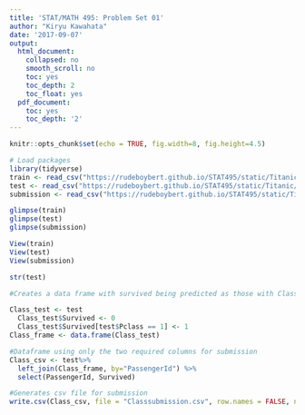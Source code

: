 ```yaml
---
title: 'STAT/MATH 495: Problem Set 01'
author: "Kiryu Kawahata"
date: '2017-09-07'
output:
  html_document:
    collapsed: no
    smooth_scroll: no
    toc: yes
    toc_depth: 2
    toc_float: yes
  pdf_document:
    toc: yes
    toc_depth: '2'
---
```


```r
knitr::opts_chunk$set(echo = TRUE, fig.width=8, fig.height=4.5)

# Load packages
library(tidyverse)
train <- read_csv("https://rudeboybert.github.io/STAT495/static/Titanic/train.csv")
test <- read_csv("https://rudeboybert.github.io/STAT495/static/Titanic/test.csv")
submission <- read_csv("https://rudeboybert.github.io/STAT495/static/Titanic/gender_submission.csv")

glimpse(train)
glimpse(test)
glimpse(submission)

View(train)
View(test)
View(submission)

str(test)

#Creates a data frame with survived being predicted as those with Class 1 tickets.

Class_test <- test
  Class_test$Survived <- 0
  Class_test$Survived[test$Pclass == 1] <- 1 
Class_frame <- data.frame(Class_test)

#Dataframe using only the two required columns for submission
Class_csv <- test%>% 
  left_join(Class_frame, by="PassengerId") %>% 
  select(PassengerId, Survived)

#Generates csv file for submission 
write.csv(Class_csv, file = "Classsubmission.csv", row.names = FALSE, na="")
```


